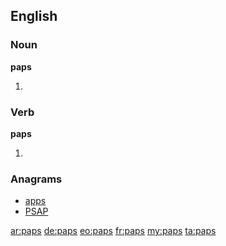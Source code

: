 {{also|PAPs}}

==English==

===Noun===
'''paps'''

# {{plural of|pap}}

===Verb===
'''paps'''

# {{third-person singular of|pap}}

===Anagrams===
* [[apps#English|apps]] 
* [[PSAP#English|PSAP]]

[[ar:paps]]
[[de:paps]]
[[eo:paps]]
[[fr:paps]]
[[my:paps]]
[[ta:paps]]